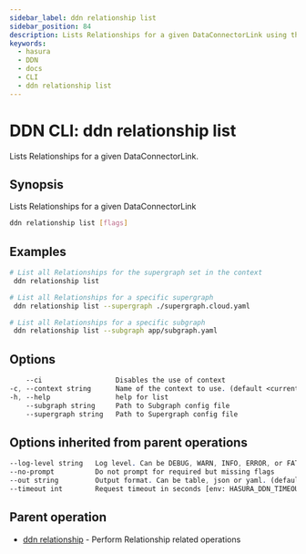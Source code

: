 ```yaml
---
sidebar_label: ddn relationship list
sidebar_position: 84
description: Lists Relationships for a given DataConnectorLink using the DDN CLI
keywords:
  - hasura
  - DDN
  - docs
  - CLI
  - ddn relationship list
---
```


# DDN CLI: ddn relationship list

Lists Relationships for a given DataConnectorLink.

## Synopsis

Lists Relationships for a given DataConnectorLink

```bash
ddn relationship list [flags]
```

## Examples

```bash
# List all Relationships for the supergraph set in the context
 ddn relationship list

# List all Relationships for a specific supergraph
 ddn relationship list --supergraph ./supergraph.cloud.yaml

# List all Relationships for a specific subgraph
 ddn relationship list --subgraph app/subgraph.yaml
```

## Options

```sass
    --ci                  Disables the use of context
-c, --context string      Name of the context to use. (default <current_context>)
-h, --help                help for list
    --subgraph string     Path to Subgraph config file
    --supergraph string   Path to Supergraph config file
```

## Options inherited from parent operations

```sass
--log-level string   Log level. Can be DEBUG, WARN, INFO, ERROR, or FATAL. (default "INFO")
--no-prompt          Do not prompt for required but missing flags
--out string         Output format. Can be table, json or yaml. (default "table")
--timeout int        Request timeout in seconds [env: HASURA_DDN_TIMEOUT] (default 100)
```

## Parent operation

- [ddn relationship](/cli/commands/ddn_relationship) - Perform Relationship related operations
